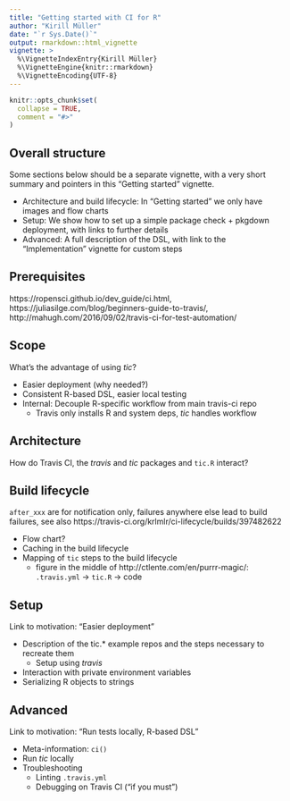 ```yaml
---
title: "Getting started with CI for R"
author: "Kirill Müller"
date: "`r Sys.Date()`"
output: rmarkdown::html_vignette
vignette: >
  %\VignetteIndexEntry{Kirill Müller}
  %\VignetteEngine{knitr::rmarkdown}
  %\VignetteEncoding{UTF-8}
---
```


```r
knitr::opts_chunk$set(
  collapse = TRUE,
  comment = "#>"
)
```

## Overall structure

Some sections below should be a separate vignette, with a very short summary and pointers in this "Getting started" vignette.

- Architecture and build lifecycle: In "Getting started" we only have images and flow charts
- Setup: We show how to set up a simple package check + pkgdown deployment, with links to further details
- Advanced: A full description of the DSL, with link to the "Implementation" vignette for custom steps

## Prerequisites

https://ropensci.github.io/dev_guide/ci.html, https://juliasilge.com/blog/beginners-guide-to-travis/, http://mahugh.com/2016/09/02/travis-ci-for-test-automation/

## Scope

What's the advantage of using _tic_?

- Easier deployment (why needed?)
- Consistent R-based DSL, easier local testing
- Internal: Decouple R-specific workflow from main travis-ci repo
    - Travis only installs R and system deps, _tic_ handles workflow


## Architecture

How do Travis CI, the _travis_ and _tic_ packages and `tic.R` interact?

## Build lifecycle

`after_xxx` are for notification only, failures anywhere else lead to build failures, see also https://travis-ci.org/krlmlr/ci-lifecycle/builds/397482622

- Flow chart?
- Caching in the build lifecycle
- Mapping of `tic` steps to the build lifecycle
    - figure in the middle of http://ctlente.com/en/purrr-magic/: `.travis.yml` -> `tic.R` -> code
    
## Setup

Link to motivation: "Easier deployment"

- Description of the tic.* example repos and the steps necessary to recreate them
    - Setup using _travis_
- Interaction with private environment variables
- Serializing R objects to strings

## Advanced

Link to motivation: "Run tests locally, R-based DSL"

- Meta-information: `ci()`
- Run _tic_ locally
- Troubleshooting
    - Linting `.travis.yml`
    - Debugging on Travis CI ("if you must")
